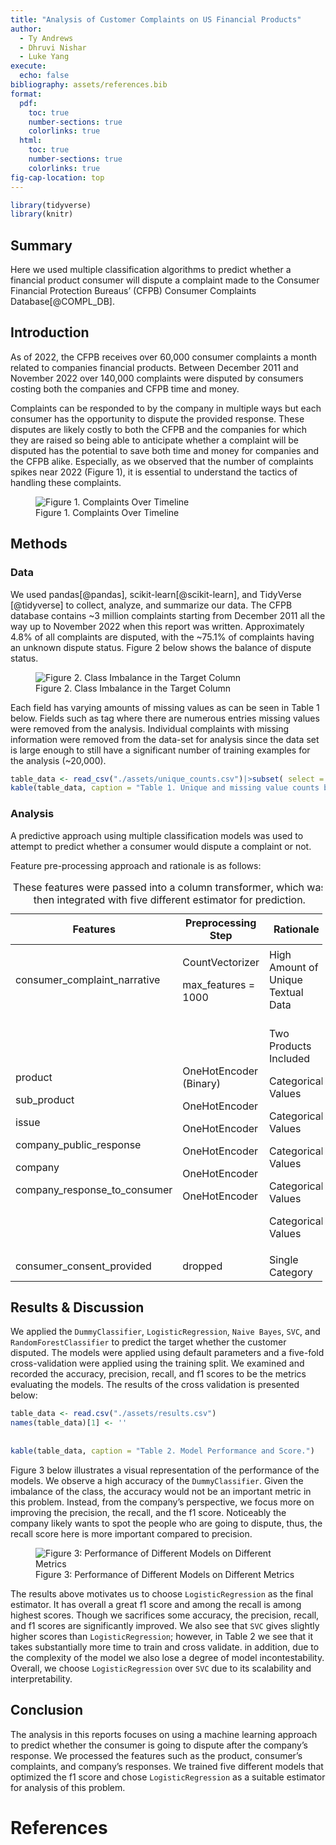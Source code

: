 ```yaml
---
title: "Analysis of Customer Complaints on US Financial Products"
author:   
  - Ty Andrews  
  - Dhruvi Nishar
  - Luke Yang
execute: 
  echo: false
bibliography: assets/references.bib
format:
  pdf:
    toc: true
    number-sections: true
    colorlinks: true
  html:
    toc: true
    number-sections: true
    colorlinks: true
fig-cap-location: top
---
```


```r
library(tidyverse)
library(knitr)
```

## Summary

Here we used multiple classification algorithms to predict whether a financial product consumer will dispute a complaint made to the Consumer Financial Protection Bureaus' (CFPB) Consumer Complaints Database[@COMPL_DB].

## Introduction

As of 2022, the CFPB receives over 60,000 consumer complaints a month related to companies financial products. Between December 2011 and November 2022 over 140,000 complaints were disputed by consumers costing both the companies and CFPB time and money.

Complaints can be responded to by the company in multiple ways but each consumer has the opportunity to dispute the provided response. These disputes are likely costly to both the CFPB and the companies for which they are raised so being able to anticipate whether a complaint will be disputed has the potential to save both time and money for companies and the CFPB alike. Especially, as we observed that the number of complaints spikes near 2022 (Figure 1), it is essential to understand the tactics of handling these complaints.

![Figure 1. Complaints Over Timeline](assets/complaints_over_time_line.png){alt="Figure 1. Complaints Over Timeline"}

## Methods

### Data

We used pandas[@pandas], scikit-learn[@scikit-learn], and TidyVerse [@tidyverse] to collect, analyze, and summarize our data. The CFPB database contains \~3 million complaints starting from December 2011 all the way up to November 2022 when this report was written. Approximately 4.8% of all complaints are disputed, with the \~75.1% of complaints having an unknown dispute status. Figure 2 below shows the balance of dispute status.

![Figure 2. Class Imbalance in the Target Column](assets/disputed_bar.png)

Each field has varying amounts of missing values as can be seen in Table 1 below. Fields such as tag where there are numerous entries missing values were removed from the analysis. Individual complaints with missing information were removed from the data-set for analysis since the data set is large enough to still have a significant number of training examples for the analysis (\~20,000).

```r
table_data <- read_csv("./assets/unique_counts.csv")|>subset( select = -c(1) )
kable(table_data, caption = "Table 1. Unique and missing value counts by data feature.")

```

### Analysis

A predictive approach using multiple classification models was used to attempt to predict whether a consumer would dispute a complaint or not.

Feature pre-processing approach and rationale is as follows:

+------------------------------+------------------------+------------------------------------+
| Features                     | Preprocessing Step     | Rationale                          |
+==============================+========================+====================================+
| consumer_complaint_narrative | CountVectorizer        | High Amount of Unique Textual Data |
|                              |                        |                                    |
|                              | max_features = 1000    |                                    |
+------------------------------+------------------------+------------------------------------+
| product                      | OneHotEncoder (Binary) | Two Products Included              |
|                              |                        |                                    |
| sub_product                  | OneHotEncoder          | Categorical Values                 |
|                              |                        |                                    |
| issue                        | OneHotEncoder          | Categorical Values                 |
|                              |                        |                                    |
| company_public_response      | OneHotEncoder          | Categorical Values                 |
|                              |                        |                                    |
| company                      | OneHotEncoder          | Categorical Values                 |
|                              |                        |                                    |
| company_response_to_consumer | OneHotEncoder          | Categorical Values                 |
+------------------------------+------------------------+------------------------------------+
| consumer_consent_provided    | dropped                | Single Category                    |
+------------------------------+------------------------+------------------------------------+

: These features were passed into a column transformer, which was then integrated with five different estimator for prediction.

## Results & Discussion

We applied the `DummyClassifier`, `LogisticRegression`, `Naive Bayes`, `SVC`, and `RandomForestClassifier` to predict the target whether the customer disputed. The models were applied using default parameters and a five-fold cross-validation were applied using the training split. We examined and recorded the accuracy, precision, recall, and f1 scores to be the metrics evaluating the models. The results of the cross validation is presented below:

```r
table_data <- read.csv("./assets/results.csv") 
names(table_data)[1] <- ''
  
  
kable(table_data, caption = "Table 2. Model Performance and Score.")
```

Figure 3 below illustrates a visual representation of the performance of the models. We observe a high accuracy of the `DummyClassifier`. Given the imbalance of the class, the accuracy would not be an important metric in this problem. Instead, from the company's perspective, we focus more on improving the precision, the recall, and the f1 score. Noticeably the company likely wants to spot the people who are going to dispute, thus, the recall score here is more important compared to precision.

![Figure 3: Performance of Different Models on Different Metrics](assets/model_performance.png){fig-alt="Performance of Different Models on Different Metrics" fig-align="center"}

The results above motivates us to choose `LogisticRegression` as the final estimator. It has overall a great f1 score and among the recall is among highest scores. Though we sacrifices some accuracy, the precision, recall, and f1 scores are significantly improved. We also see that `SVC` gives slightly higher scores than `LogisticRegression`; however, in Table 2 we see that it takes substantially more time to train and cross validate. in addition, due to the complexity of the model we also lose a degree of model incontestability. Overall, we choose `LogisticRegression` over `SVC` due to its scalability and interpretability.

## Conclusion

The analysis in this reports focuses on using a machine learning approach to predict whether the consumer is going to dispute after the company's response. We processed the features such as the product, consumer's complaints, and company's responses. We trained five different models that optimized the f1 score and chose `LogisticRegression` as a suitable estimator for analysis of this problem.

# References
